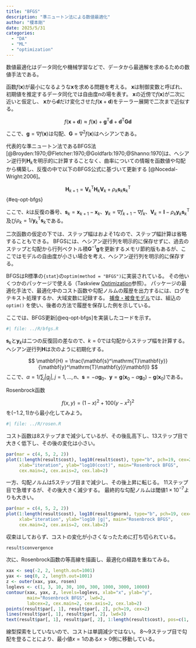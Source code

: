 ```yaml
---
title: "BFGS"
description: "準ニュートン法による数値最適化"
author: "榎本剛"
date: 2025/5/31
categories:
  - "DA"
  - "ML"
  - "optimization"
---
```


数値最適化はデータ同化や機械学習などで、データから最適解を求めるための数値手法である。

函数$f(\mathbf{x})$が最小になるような$\mathbf{x}$を求める問題を考える。
$\mathbf{x}$は制御変数と呼ばれ、初期値を推定するデータ同化では自由度$n$の場を表す。
$\mathbf{x}$の近傍で$f(\mathbf{x})$が二次に近いと仮定し、
$\mathbf{x}$から$\mathbf{d}$だけ変化させた$f(\mathbf{x}+ \mathbf{d})$をテーラー展開で二次まで近似する。

$$
f(\mathbf{x} + \mathbf{d}) \approx f(\mathbf{x}) +\mathbf{g}^\mathrm{T}\mathbf{d} + \mathbf{d}^\mathrm{T}\mathbf{G}\mathbf{d}
$$

ここで、$\mathbf{g} = \nabla f(\mathbf{x})$は勾配、$\mathbf{G} = \nabla^2 f(\mathbf{x})$はヘシアンである。

代表的な準ニュートン法であるBFGS法 [@Broyden:1970;@Fletcher:1970;@Goldfarb:1970;@Shanno:1970]は、へシアン逆行列$\mathbf{H}_k$を明示的に計算することなく、曲率についての情報を函数値や勾配から構築し、反復の中で以下のBFGS公式に基づいて更新する [@Nocedal-Wright:2006]。

$$
\mathbf{H}_{k+1} = \mathbf{V}_k^\mathrm{T}\mathbf{H}_k\mathbf{V}_k + \rho_k\mathbf{s}_k\mathbf{s}_k^\mathrm{T}
$$ {#eq-opt-bfgs}

ここで、$k$は反復の番号、$\mathbf{s}_k = \mathbf{x}_{k+1} - \mathbf{x}_k$、$\mathbf{y}_k = \nabla f_{k+1} - \nabla f_k$、$\mathbf{V}_k = \mathbf{I} - \rho_k\mathbf{y}_k \mathbf{s}_k^\mathrm{T}$及び$\rho_k = 1/\mathbf{y}_k^\mathrm{T}\mathbf{s}_k$である。

二次函数の仮定の下では、ステップ幅はおよそ1なので、ステップ幅計算は省略することもできる。
BFGSには、ヘシアン逆行列を明示的に保存せずに、過去のステップと勾配から行列ベクトル積$\mathbf{G}^{-1}\mathbf{g}$を更新するメモリ節約版もあるが、ここではモデルの自由度が小さい場合を考え、ヘシアン逆行列を明示的に保存する。

BFGSはR標準の`{stat}`の`optim(method = "BFGS")`に実装されている。
その他いくつかのパッケージで使える（Taskview [Optimization](https://cran.r-project.org/web/views/Optimization.html)参照）。
パッケージの最適化手法で、最適化中のコスト函数や勾配ノルムの履歴を出力するには、ログをテキスト処理するか、大域変数に記録する。
[捕食・被食モデル](https://tenomoto.github.io/rchu/posts/predator-prey.html)では、組込の `optim()` を使い、後者の方法で履歴を保存した例を示している。

ここでは、BFGS更新[@eq-opt-bfgs]を実装したコードを示す。

```r
#| file: ../R/bfgs.R
```

$\mathbf{s}_k$と$\mathbf{y}_k$は二つの反復回の差なので、$k=0$では勾配からステップ幅を計算する。
ヘシアン逆行列$\mathbf{H}$は次のように初期化する。

$$
\mathbf{H} = \frac{\mathbf{s}^\mathrm{T}\mathbf{y}}{\mathbf{y}^\mathrm{T}\mathbf{y}}\mathbf{I}
$$
ここで、$\alpha = 1/\sum_j|g_j|,\,j = 1, \dots, n$、$\mathbf{s} = -\alpha\mathbf{g}_0$、$\mathbf{y} = \mathbf{g}(\mathbf{x}_0-\alpha\mathbf{g}_0) - \mathbf{g}(\mathbf{x}_0)$である。

Rosenbrock函数

$$
f(x, y) = (1 - x)^2 + 100(y - x^2)^2
$$
を$(-1.2, 1)$から最小化してみよう。

```r
#| file: ../R/rosen.R
```

コスト函数は8ステップまで減少しているが、その後乱高下し、13ステップ目で大きく低下し、その後の変化は小さい。

```r
par(mar = c(4, 5, 2, 2))
plot(1:length(result$cost), log10(result$cost), type="b", pch=19, cex=2, lwd=2,
     xlab="iteration", ylab="log10(cost)", main="Rosenbrock BFGS",
     cex.main=2, cex.axis=2, cex.lab=2)
```

一方、勾配ノルムは5ステップ目まで減少し、その後上昇に転じる。
11ステップ目で急増するが、その後大きく減少する。
最終的な勾配ノルムは閾値$1 \times 10^{-7}$よりも大きい。

```r
par(mar = c(4, 5, 2, 2))
plot(1:length(result$cost), log10(result$gnorm), type="b", pch=19, cex=2, lwd=2,
     xlab="iteration", ylab="log10 |g|", main="Rosenbrock BFGS",
     cex.main=2, cex.axis=2, cex.lab=2)
```

収束はしておらず、コストの変化が小さくなったために打ち切られている。

```r
result$convergence
```

次に、Rosenbrock函数の等高線を描画し、最適化の経路を重ねてみる。

```r
xax <- seq(-2, 2, length.out=1001)
yax <- seq(0, 2, length.out=1001)
z <- outer(xax, yax, rosen)
loglevs <- c(1, 3, 10, 30, 100, 300, 1000, 3000, 10000)
contour(xax, yax, z, levels=loglevs, xlab="x", ylab="y",  
        main="Rosenbrock BFGS", lwd=2, 
        labcex=2, cex.main=2, cex.axis=2, cex.lab=2)
points(result$par[, 1], result$par[, 2], pch=19, cex=2)
lines(result$par[, 1], result$par[, 2], lwd=3)
text(result$par[, 1], result$par[, 2], 1:length(result$cost), pos=c(1, 1, 4), offset=1, cex=2)
```

線型探索をしていないので、コストは単調減少ではない。
8〜9ステップ目で勾配を登ることにより、最小値$x=1$のある$x>0$側に移動している。